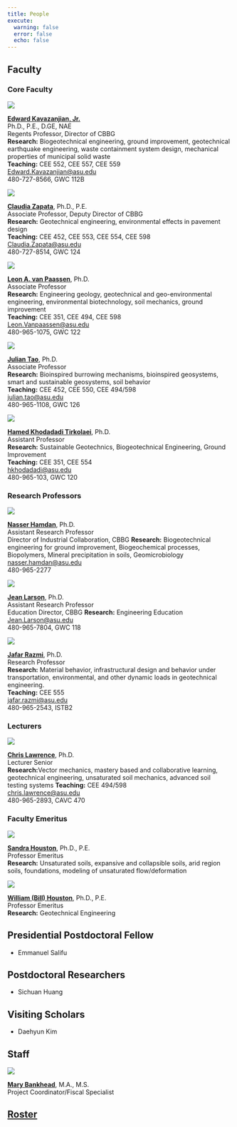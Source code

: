 ```yaml
---
title: People
execute:
  warning: false
  error: false
  echo: false
---
```


## Faculty

### Core Faculty

::: {layout="[[30, 70]]"}

![](./media/Ed.jpg)

**[Edward Kavazanjian, Jr.](https://isearch.asu.edu/profile/742158)**\
Ph.D., P.E., D.GE, NAE\
Regents Professor, Director of CBBG\
**Research:** Biogeotechnical engineering, ground improvement, geotechnical earthquake engineering, waste containment system design, mechanical properties of municipal solid waste\
**Teaching:** CEE 552, CEE 557, CEE 559\
<Edward.Kavazanjian@asu.edu>\
480-727-8566, GWC 112B
:::

::: {layout="[[30, 70]]"}

![](./media/Claudia.jpg)

**[Claudia Zapata](https://isearch.asu.edu/profile/27053)**, Ph.D., P.E.\
Associate Professor, Deputy Director of CBBG\
**Research:** Geotechnical engineering, environmental effects in pavement design\
**Teaching:** CEE 452, CEE 553, CEE 554, CEE 598\
<Claudia.Zapata@asu.edu>\
480-727-8514, GWC 124
:::

::: {layout="[[30, 70]]"}

![](./media/Leon.jpg)

**[Leon A. van Paassen](https://isearch.asu.edu/profile/3002885)**, Ph.D.\
Associate Professor\
**Research:** Engineering geology, geotechnical and geo-environmental engineering, environmental biotechnology, soil mechanics, ground improvement\
**Teaching:** CEE 351, CEE 494, CEE 598\
<Leon.Vanpaassen@asu.edu>\
480-965-1075, GWC 122
:::

::: {layout="[[30, 70]]"}

![](./media/Julian.jpg)

**[Julian Tao](https://isearch.asu.edu/profile/3333500)**, Ph.D.\
Associate Professor\
**Research:** Bioinspired burrowing mechanisms, bioinspired geosystems, smart and sustainable geosystems, soil behavior\
**Teaching:** CEE 452, CEE 550, CEE 494/598\
<julian.tao@asu.edu>\
480-965-1108, GWC 126
:::

::: {layout="[[30, 70]]"}

![](./media/Hamed.png)

**[Hamed Khodadadi Tirkolaei](https://isearch.asu.edu/profile/2623100)**, Ph.D.\
Assistant Professor\
**Research:** Sustainable Geotechnics, Biogeotechnical Engineering, Ground Improvement\
**Teaching:** CEE 351, CEE 554\
<hkhodadadi@asu.edu>\
480-965-103, GWC 120
:::


### Research Professors

::: {layout="[[30, 70]]"}

![](./media/Nasser.jpg)

**[Nasser Hamdan](https://isearch.asu.edu/profile/9649)**, Ph.D.\
Assistant Research Professor\
Director of Industrial Collaboration, CBBG
**Research:** Biogeotechnical engineering for ground improvement, Biogeochemical processes, Biopolymers, Mineral precipitation in soils, Geomicrobiology\
<nasser.hamdan@asu.edu>\
480-965-2277
:::

::: {layout="[[30, 70]]"}

![](./media/Jean.jpg)

**[Jean Larson](https://isearch.asu.edu/profile/287853)**, Ph.D.\
Assistant Research Professor\
Education Director, CBBG
**Research:** Engineering Education\
<Jean.Larson@asu.edu>\
480-965-7804, GWC 118
:::

::: {layout="[[30, 70]]"}

![](./media/Jafar.png)

**[Jafar Razmi](https://isearch.asu.edu/profile/3497830)**, Ph.D.\
Research Professor\
**Research:** Material behavior, infrastructural design and behavior under transportation, environmental, and other dynamic loads in geotechnical engineering.\
**Teaching:** CEE 555\
<jafar.razmi@asu.edu>\
480-965-2543, ISTB2
:::

### Lecturers

::: {layout="[[30, 70]]"}

![](./media/Chris.jpg)

**[Chris Lawrence](https://isearch.asu.edu/profile/20845)**, Ph.D.\
Lecturer Senior\
**Research:**Vector mechanics, mastery based and collaborative learning, geotechnical engineering, unsaturated soil mechanics, advanced soil testing systems
**Teaching:** CEE 494/598\
<chris.lawrence@asu.edu>\
480-965-2893, CAVC 470
:::


### Faculty Emeritus

::: {layout="[[30, 70]]"}

![](./media/Sandra.jpg)

**[Sandra Houston](https://isearch.asu.edu/profile/91749)**, Ph.D., P.E.\
Professor Emeritus\
**Research:** Unsaturated soils, expansive and collapsible soils, arid region soils, foundations, modeling of unsaturated flow/deformation
:::

::: {layout="[[30, 70]]"}

![](./media/sundevil.png)

**[William (Bill) Houston](https://isearch.asu.edu/profile/108929)**, Ph.D., P.E.\
Professor Emeritus\
**Research:** Geotechnical Engineering
:::

## Presidential Postdoctoral Fellow
   * Emmanuel Salifu

## Postdoctoral Researchers
   * Sichuan Huang

## Visiting Scholars
   * Daehyun Kim 

## Staff

::: {layout="[[30, 70]]"}

![](./media/Mary.jpeg)

**[Mary Bankhead](https://isearch.asu.edu/profile/1170350)**, M.A., M.S.\
Project Coordinator/Fiscal Specialist\
:::

## [Roster](roster.qmd)
